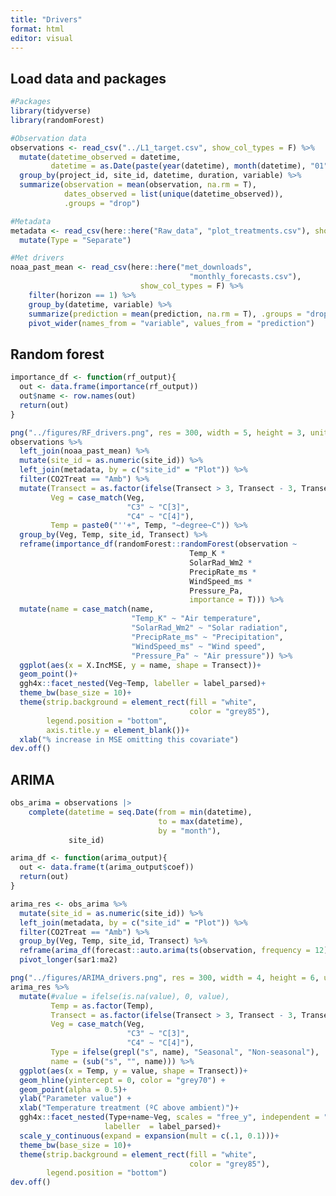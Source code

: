 ```yaml
---
title: "Drivers"
format: html
editor: visual
---
```


## Load data and packages

```r
#Packages
library(tidyverse)
library(randomForest)

#Observation data
observations <- read_csv("../L1_target.csv", show_col_types = F) %>%
  mutate(datetime_observed = datetime,
         datetime = as.Date(paste(year(datetime), month(datetime), "01", sep = "-"))) %>%
  group_by(project_id, site_id, datetime, duration, variable) %>%
  summarize(observation = mean(observation, na.rm = T),
            dates_observed = list(unique(datetime_observed)),
            .groups = "drop")

#Metadata
metadata <- read_csv(here::here("Raw_data", "plot_treatments.csv"), show_col_types = F) %>%
  mutate(Type = "Separate")

#Met drivers
noaa_past_mean <- read_csv(here::here("met_downloads",
                                        "monthly_forecasts.csv"),
                             show_col_types = F) %>%
    filter(horizon == 1) %>%
    group_by(datetime, variable) %>%
    summarize(prediction = mean(prediction, na.rm = T), .groups = "drop") %>%
    pivot_wider(names_from = "variable", values_from = "prediction")
```

## Random forest

```r
importance_df <- function(rf_output){
  out <- data.frame(importance(rf_output))
  out$name <- row.names(out)
  return(out)
}

png("../figures/RF_drivers.png", res = 300, width = 5, height = 3, units = "in")
observations %>%
  left_join(noaa_past_mean) %>%
  mutate(site_id = as.numeric(site_id)) %>%
  left_join(metadata, by = c("site_id" = "Plot")) %>%
  filter(CO2Treat == "Amb") %>%
  mutate(Transect = as.factor(ifelse(Transect > 3, Transect - 3, Transect)),
         Veg = case_match(Veg,
                          "C3" ~ "C[3]",
                          "C4" ~ "C[4]"),
         Temp = paste0("''+", Temp, "~degree~C")) %>%
  group_by(Veg, Temp, site_id, Transect) %>%
  reframe(importance_df(randomForest::randomForest(observation ~ 
                                        Temp_K * 
                                        SolarRad_Wm2 * 
                                        PrecipRate_ms *
                                        WindSpeed_ms *
                                        Pressure_Pa,
                                        importance = T))) %>%
  mutate(name = case_match(name,
                           "Temp_K" ~ "Air temperature",
                           "SolarRad_Wm2" ~ "Solar radiation",
                           "PrecipRate_ms" ~ "Precipitation",
                           "WindSpeed_ms" ~ "Wind speed",
                           "Pressure_Pa" ~ "Air pressure")) %>%
  ggplot(aes(x = X.IncMSE, y = name, shape = Transect))+
  geom_point()+
  ggh4x::facet_nested(Veg~Temp, labeller = label_parsed)+
  theme_bw(base_size = 10)+
  theme(strip.background = element_rect(fill = "white",
                                        color = "grey85"),
        legend.position = "bottom",
        axis.title.y = element_blank())+
  xlab("% increase in MSE omitting this covariate")
dev.off()
```

## ARIMA

```r
obs_arima = observations |>
    complete(datetime = seq.Date(from = min(datetime), 
                                 to = max(datetime),
                                 by = "month"), 
             site_id)

arima_df <- function(arima_output){
  out <- data.frame(t(arima_output$coef))
  return(out)
}

arima_res <- obs_arima %>%
  mutate(site_id = as.numeric(site_id)) %>%
  left_join(metadata, by = c("site_id" = "Plot")) %>%
  filter(CO2Treat == "Amb") %>%
  group_by(Veg, Temp, site_id, Transect) %>%
  reframe(arima_df(forecast::auto.arima(ts(observation, frequency = 12), D = 1))) %>%
  pivot_longer(sar1:ma2) 

png("../figures/ARIMA_drivers.png", res = 300, width = 4, height = 6, units = "in")
arima_res %>%
  mutate(#value = ifelse(is.na(value), 0, value),
         Temp = as.factor(Temp),
         Transect = as.factor(ifelse(Transect > 3, Transect - 3, Transect)),
         Veg = case_match(Veg,
                          "C3" ~ "C[3]",
                          "C4" ~ "C[4]"),
         Type = ifelse(grepl("s", name), "Seasonal", "Non-seasonal"),
         name = (sub("s", "", name))) %>%
  ggplot(aes(x = Temp, y = value, shape = Transect))+
  geom_hline(yintercept = 0, color = "grey70") +
  geom_point(alpha = 0.5)+
  ylab("Parameter value") +
  xlab("Temperature treatment (ºC above ambient)")+
  ggh4x::facet_nested(Type+name~Veg, scales = "free_y", independent = "y",
                     labeller  = label_parsed)+
  scale_y_continuous(expand = expansion(mult = c(.1, 0.1)))+
  theme_bw(base_size = 10)+
  theme(strip.background = element_rect(fill = "white",
                                        color = "grey85"),
        legend.position = "bottom")
dev.off()
```

